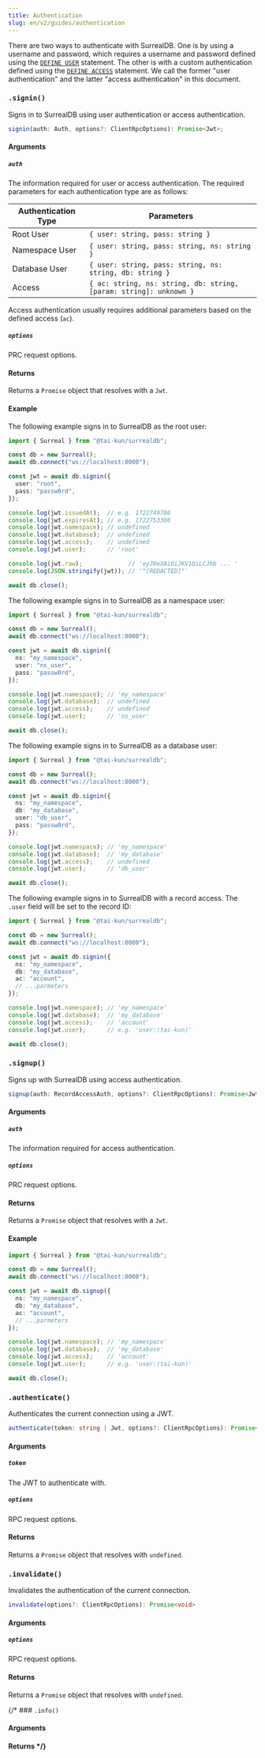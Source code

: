 ```yaml
---
title: Authentication
slug: en/v2/guides/authentication
---
```



There are two ways to authenticate with SurrealDB. One is by using a username and password, which requires a username and password defined using the [`DEFINE USER`](https://surrealdb.com/docs/surrealdb/surrealql/statements/define/user) statement. The other is with a custom authentication defined using the [`DEFINE ACCESS`](https://surrealdb.com/docs/surrealdb/surrealql/statements/define/access) statement. We call the former "user authentication" and the latter "access authentication" in this document.

### `.signin()` <Badge variant="instance" /><Badge variant="method" />

Signs in to SurrealDB using user authentication or access authentication.

```ts
signin(auth: Auth, options?: ClientRpcOptions): Promise<Jwt>;
```

#### Arguments

##### `auth`

The information required for user or access authentication. The required parameters for each authentication type are as follows:

| Authentication Type | Parameters |
| --- | ---|
| Root User | `{ user: string, pass: string }` |
| Namespace User | `{ user: string, pass: string, ns: string }` |
| Database User | `{ user: string, pass: string, ns: string, db: string }` |
| Access | `{ ac: string, ns: string, db: string, [param: string]: unknown }` |

Access authentication usually requires additional parameters based on the defined access (`ac`).

##### `options`

PRC request options.

#### Returns

Returns a `Promise` object that resolves with a `Jwt`.

#### Example

The following example signs in to SurrealDB as the root user:

```ts
import { Surreal } from "@tai-kun/surrealdb";

const db = new Surreal();
await db.connect("ws://localhost:8000");

const jwt = await db.signin({
  user: "root",
  pass: "passw0rd",
});

console.log(jwt.issuedAt);  // e.g. 1722749786
console.log(jwt.expiresAt); // e.g. 1722753386
console.log(jwt.namespace); // undefined
console.log(jwt.database);  // undefined
console.log(jwt.access);    // undefined
console.log(jwt.user);      // 'root'

console.log(jwt.raw);             // 'eyJ0eXAiOiJKV1QiLCJhb ... '
console.log(JSON.stringify(jwt)); // '"[REDACTED]"'

await db.close();
```

The following example signs in to SurrealDB as a namespace user:

```ts
import { Surreal } from "@tai-kun/surrealdb";

const db = new Surreal();
await db.connect("ws://localhost:8000");

const jwt = await db.signin({
  ns: "my_namespace",
  user: "ns_user",
  pass: "passw0rd",
});

console.log(jwt.namespace); // 'my_namespace'
console.log(jwt.database);  // undefined
console.log(jwt.access);    // undefined
console.log(jwt.user);      // 'ns_user'

await db.close();
```

The following example signs in to SurrealDB as a database user:

```ts
import { Surreal } from "@tai-kun/surrealdb";

const db = new Surreal();
await db.connect("ws://localhost:8000");

const jwt = await db.signin({
  ns: "my_namespace",
  db: "my_database",
  user: "db_user",
  pass: "passw0rd",
});

console.log(jwt.namespace); // 'my_namespace'
console.log(jwt.database);  // 'my_database'
console.log(jwt.access);    // undefined
console.log(jwt.user);      // 'db_user'

await db.close();
```

The following example signs in to SurrealDB with a record access. The `.user` field will be set to the record ID:

```ts
import { Surreal } from "@tai-kun/surrealdb";

const db = new Surreal();
await db.connect("ws://localhost:8000");

const jwt = await db.signin({
  ns: "my_namespace",
  db: "my_database",
  ac: "account",
  // ...parmeters
});

console.log(jwt.namespace); // 'my_namespace'
console.log(jwt.database);  // 'my_database'
console.log(jwt.access);    // 'account'
console.log(jwt.user);      // e.g. 'user:⟨tai-kun⟩'

await db.close();
```

### `.signup()` <Badge variant="instance" /><Badge variant="method" />

Signs up with SurrealDB using access authentication.

```ts
signup(auth: RecordAccessAuth, options?: ClientRpcOptions): Promise<Jwt>;
```

#### Arguments

##### `auth`

The information required for access authentication.

##### `options`

PRC request options.

#### Returns

Returns a `Promise` object that resolves with a `Jwt`.

#### Example

```ts
import { Surreal } from "@tai-kun/surrealdb";

const db = new Surreal();
await db.connect("ws://localhost:8000");

const jwt = await db.signup({
  ns: "my_namespace",
  db: "my_database",
  ac: "account",
  // ...parmeters
});

console.log(jwt.namespace); // 'my_namespace'
console.log(jwt.database);  // 'my_database'
console.log(jwt.access);    // 'account'
console.log(jwt.user);      // e.g. 'user:⟨tai-kun⟩'

await db.close();
```

### `.authenticate()` <Badge variant="instance" /><Badge variant="method" />

Authenticates the current connection using a JWT.

```ts
authenticate(token: string | Jwt, options?: ClientRpcOptions): Promise<void>
```

#### Arguments

##### `token`

The JWT to authenticate with.

##### `options`

RPC request options.

#### Returns

Returns a `Promise` object that resolves with `undefined`.

### `.invalidate()` <Badge variant="instance" /><Badge variant="method" />

Invalidates the authentication of the current connection.

```ts
invalidate(options?: ClientRpcOptions): Promise<void>
```

#### Arguments

##### `options`

RPC request options.

#### Returns

Returns a `Promise` object that resolves with `undefined`.

{/* ### `.info()` <Badge variant="instance" /><Badge variant="method" />

#### Arguments

#### Returns */}
